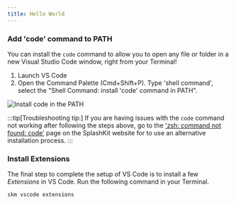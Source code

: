 ```yaml
---
title: Hello World
---
```


### Add 'code' command to PATH

You can install the `code` command to allow you to open any file or folder in a new Visual Studio Code window, right from your Terminal!

1. Launch VS Code
2. Open the Command Palette (Cmd+Shift+P). Type 'shell command', select the "Shell Command: install 'code' command in PATH".

![Install code in the PATH](./images/install-path.png)

:::tip[Troubleshooting tip:]
If you are having issues with the `code` command not working after following the steps above, go to the ['zsh: command not found: code'](https://splashkit.io/troubleshoot/macos/issue-4-code-not-found/) page on the SplashKit website for to use an alternative installation process.
:::

### Install Extensions

The final step to complete the setup of VS Code is to install a few *Extensions* in VS Code. Run the following command in your Terminal.

```bash
skm vscode extensions
```

